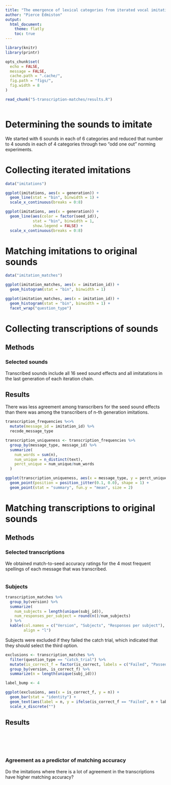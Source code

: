 ```yaml
---
title: "The emergence of lexical categories from iterated vocal imitation"
author: "Pierce Edmiston"
output:
  html_document:
    theme: flatly
    toc: true
---
```


```r
library(knitr)
library(printr)

opts_chunk$set(
  echo = FALSE,
  message = FALSE,
  cache.path = ".cache/",
  fig.path = "figs/",
  fig.width = 8
)
```

```r
read_chunk("5-transcription-matches/results.R")
```

```r
```

# Determining the sounds to imitate

We started with 6 sounds in each of 6 categories and reduced that number to 4 sounds in each of 4 categories through two "odd one out" norming experiments.

# Collecting iterated imitations

```r
data("imitations")

ggplot(imitations, aes(x = generation)) +
  geom_line(stat = "bin", binwidth = 1) +
  scale_x_continuous(breaks = 0:8)

ggplot(imitations, aes(x = generation)) +
  geom_line(aes(color = factor(seed_id)),
            stat = "bin", binwidth = 1,
            show.legend = FALSE) +
  scale_x_continuous(breaks = 0:8)
```

# Matching imitations to original sounds

```r
data("imitation_matches")

ggplot(imitation_matches, aes(x = imitation_id)) +
  geom_histogram(stat = "bin", binwidth = 1)

ggplot(imitation_matches, aes(x = imitation_id)) +
  geom_histogram(stat = "bin", binwidth = 1) + 
  facet_wrap("question_type")
```

# Collecting transcriptions of sounds

## Methods

### Selected sounds

Transcribed sounds include all 16 seed sound effects and all imitatations in the last generation of each iteration chain.

## Results

There was less agreement among transcribers for the seed sound effects
than there was among the transcribers of n-th generation imitations.

```r
transcription_frequencies %<>%
  mutate(message_id = imitation_id) %>%
  recode_message_type

transcription_uniqueness <- transcription_frequencies %>%
  group_by(message_type, message_id) %>%
  summarize(
    num_words = sum(n),
    num_unique = n_distinct(text),
    perct_unique = num_unique/num_words
  )

ggplot(transcription_uniqueness, aes(x = message_type, y = perct_unique)) +
  geom_point(position = position_jitter(0.1, 0.0), shape = 1) +
  geom_point(stat = "summary", fun.y = "mean", size = 2)
```

# Matching transcriptions to original sounds

## Methods

### Selected transcriptions

We obtained match-to-seed accuracy ratings for the 4 most frequent spellings
of each message that was transcribed.

```r
```

### Subjects

```r
transcription_matches %>%
  group_by(version) %>%
  summarize(
    num_subjects = length(unique(subj_id)),
    num_responses_per_subject = round(n()/num_subjects)
  ) %>%
  kable(col.names = c("Version", "Subjects", "Responses per subject"),
        align = "l")
```

Subjects were excluded if they failed the catch trial, which indicated
that they should select the third option.

```r
exclusions <- transcription_matches %>%
  filter(question_type == "catch_trial") %>%
  mutate(is_correct_f = factor(is_correct, labels = c("Failed", "Passed"))) %>%
  group_by(version, is_correct_f) %>%
  summarize(n = length(unique(subj_id)))

label_bump <- 4

ggplot(exclusions, aes(x = is_correct_f, y = n)) +
  geom_bar(stat = "identity") +
  geom_text(aes(label = n, y = ifelse(is_correct_f == "Failed", n + label_bump, n - label_bump))) +
  scale_x_discrete("")
```

## Results

```r
```

```r
```

```r
```

```r
```

```r
```

### Agreement as a predictor of matching accuracy

Do the imitations where there is a lot of agreement in the transcriptions have higher matching accuracy?